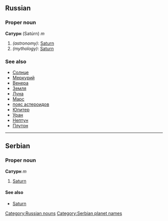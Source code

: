 ==Russian==
[[Category:Russian nouns]]
===Proper noun===
'''Сатурн''' (Satúrn) ''m''

#''(astronomy)'': [[Saturn]]
#''(mythology)'': [[Saturn]]

===See also===
*[[Солнце]]
*[[Меркурий]]
*[[Венера]]
*[[Земля]]
*[[Луна]]
*[[Марс]]
*[[пояс астероидов]]
*[[Юпитер]]
*[[Уран]]
*[[Нептун]]
*[[Плутон]]


----

==Serbian==
===Proper noun===
'''Сатурн''' ''m''
#[[Saturn]]
====See also====
*[[Saturn]]
[[Category:Serbian planet names]]
